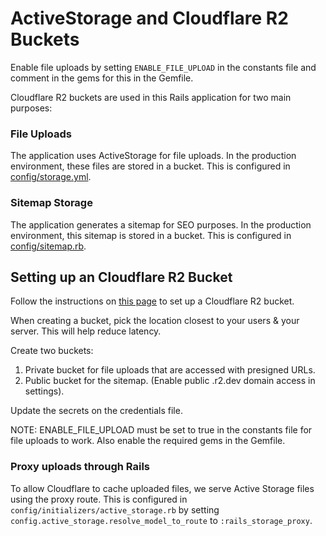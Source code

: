 # ActiveStorage and Cloudflare R2 Buckets

Enable file uploads by setting `ENABLE_FILE_UPLOAD` in the constants file and comment in the gems for this in the Gemfile.

Cloudflare R2 buckets are used in this Rails application for two main purposes:

### File Uploads

The application uses ActiveStorage for file uploads. In the production environment, these files are stored in a bucket. This is configured in [config/storage.yml](https://github.com/danielpaul/RapidRails/blob/main/config/storage.yml).

### Sitemap Storage

The application generates a sitemap for SEO purposes. In the production environment, this sitemap is stored in a bucket. This is configured in [config/sitemap.rb](https://github.com/danielpaul/RapidRails/blob/main/config/sitemap.rb).

## Setting up an Cloudflare R2 Bucket

Follow the instructions on [this page](https://kirillplatonov.com/posts/activestorage-cloudflare-r2/) to set up a Cloudflare R2 bucket.

When creating a bucket, pick the location closest to your users & your server. This will help reduce latency.

Create two buckets:
1. Private bucket for file uploads that are accessed with presigned URLs.
2. Public bucket for the sitemap. (Enable public .r2.dev domain access in settings).

Update the secrets on the credentials file.

NOTE: ENABLE_FILE_UPLOAD must be set to true in the constants file for file uploads to work. Also enable the required gems in the Gemfile.
### Proxy uploads through Rails

To allow Cloudflare to cache uploaded files, we serve Active Storage files using the proxy route. This is configured in `config/initializers/active_storage.rb` by setting `config.active_storage.resolve_model_to_route` to `:rails_storage_proxy`.

